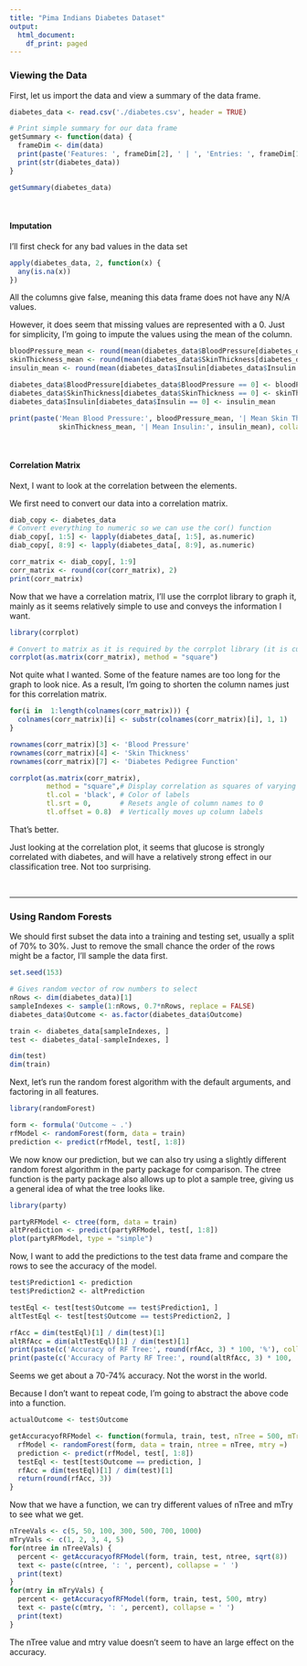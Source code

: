 ```yaml
---
title: "Pima Indians Diabetes Dataset"
output:
  html_document:
    df_print: paged
---
```


### Viewing the Data

First, let us import the data and view a summary of the data frame.
```r
diabetes_data <- read.csv('./diabetes.csv', header = TRUE)

# Print simple summary for our data frame
getSummary <- function(data) {
  frameDim <- dim(data)
  print(paste('Features: ', frameDim[2], ' | ', 'Entries: ', frameDim[1]))
  print(str(diabetes_data))
}

getSummary(diabetes_data)
```

<br/ >

#### Imputation

I'll first check for any bad values in the data set
```r
apply(diabetes_data, 2, function(x) {
  any(is.na(x))
})
```
All the columns give false, meaning this data frame does not have any N/A values.

However, it does seem that missing values are represented with a 0. Just for simplicity, I'm going to impute the values using the mean of the column.
```r
bloodPressure_mean <- round(mean(diabetes_data$BloodPressure[diabetes_data$BloodPressure != 0]))
skinThickness_mean <- round(mean(diabetes_data$SkinThickness[diabetes_data$SkinThickness != 0]))
insulin_mean <- round(mean(diabetes_data$Insulin[diabetes_data$Insulin != 0]))

diabetes_data$BloodPressure[diabetes_data$BloodPressure == 0] <- bloodPressure_mean
diabetes_data$SkinThickness[diabetes_data$SkinThickness == 0] <- skinThickness_mean
diabetes_data$Insulin[diabetes_data$Insulin == 0] <- insulin_mean

print(paste('Mean Blood Pressure:', bloodPressure_mean, '| Mean Skin Thickness:', 
            skinThickness_mean, '| Mean Insulin:', insulin_mean), collapse = "")
```

<br/ >

#### Correlation Matrix

Next, I want to look at the correlation between the elements. 

We first need to convert our data into a correlation matrix.
```r
diab_copy <- diabetes_data
# Convert everything to numeric so we can use the cor() function
diab_copy[, 1:5] <- lapply(diabetes_data[, 1:5], as.numeric)
diab_copy[, 8:9] <- lapply(diabetes_data[, 8:9], as.numeric)

corr_matrix <- diab_copy[, 1:9]
corr_matrix <- round(cor(corr_matrix), 2)
print(corr_matrix)
```

Now that we have a correlation matrix, I'll use the corrplot library to graph it, mainly as it seems relatively simple to use and conveys the information I want.
```r
library(corrplot)
```
```r
# Convert to matrix as it is required by the corrplot library (it is currently a data frame)
corrplot(as.matrix(corr_matrix), method = "square")
```

Not quite what I wanted. Some of the feature names are too long for the graph to look nice. 
As a result, I'm going to shorten the column names just for this correlation matrix.
```r
for(i in  1:length(colnames(corr_matrix))) {
  colnames(corr_matrix)[i] <- substr(colnames(corr_matrix)[i], 1, 1)
}

rownames(corr_matrix)[3] <- 'Blood Pressure'
rownames(corr_matrix)[4] <- 'Skin Thickness'
rownames(corr_matrix)[7] <- 'Diabetes Pedigree Function'

corrplot(as.matrix(corr_matrix), 
         method = "square",# Display correlation as squares of varying sizes
         tl.col = 'black', # Color of labels
         tl.srt = 0,       # Resets angle of column names to 0
         tl.offset = 0.8)  # Vertically moves up column labels
```

That's better. 

Just looking at the correlation plot, it seems that glucose is strongly correlated with diabetes, and will have a relatively strong effect in our classification tree. Not too surprising. 

<br/ >

---


### Using Random Forests

We should first subset the data into a training and testing set, usually a split of 70% to 30%. 
Just to remove the small chance the order of the rows might be a factor, I'll sample the data first.
```r
set.seed(153)

# Gives random vector of row numbers to select
nRows <- dim(diabetes_data)[1]
sampleIndexes <- sample(1:nRows, 0.7*nRows, replace = FALSE) 
diabetes_data$Outcome <- as.factor(diabetes_data$Outcome)

train <- diabetes_data[sampleIndexes, ]
test <- diabetes_data[-sampleIndexes, ]

dim(test)
dim(train)
```

Next, let's run the random forest algorithm with the default arguments, and factoring in all features.
```r
library(randomForest)
```
```r
form <- formula('Outcome ~ .')
rfModel <- randomForest(form, data = train)
prediction <- predict(rfModel, test[, 1:8])
```

We now know our prediction, but we can also try using a slightly different random forest algorithm in the party package for comparison.
The ctree function is the party package also allows up to plot a sample tree, giving us a general idea of what the tree looks like.
```r
library(party)
```
```r
partyRFModel <- ctree(form, data = train)
altPrediction <- predict(partyRFModel, test[, 1:8])
plot(partyRFModel, type = "simple")
```

Now, I want to add the predictions to the test data frame and compare the rows to see the accuracy of the model.
```r
test$Prediction1 <- prediction
test$Prediction2 <- altPrediction

testEql <- test[test$Outcome == test$Prediction1, ]
altTestEql <- test[test$Outcome == test$Prediction2, ]

rfAcc = dim(testEql)[1] / dim(test)[1]
altRfAcc = dim(altTestEql)[1] / dim(test)[1]
print(paste(c('Accuracy of RF Tree:', round(rfAcc, 3) * 100, '%'), collapse = " "))
print(paste(c('Accuracy of Party RF Tree:', round(altRfAcc, 3) * 100, '%'), collapse = " "))
```

Seems we get about a 70-74% accuracy. Not the worst in the world. 

Because I don't want to repeat code, I'm going to abstract the above code into a function.
```r
actualOutcome <- test$Outcome

getAccuracyofRFModel <- function(formula, train, test, nTree = 500, mTry = sqrt(8)) {
  rfModel <- randomForest(form, data = train, ntree = nTree, mtry =)
  prediction <- predict(rfModel, test[, 1:8])
  testEql <- test[test$Outcome == prediction, ]
  rfAcc = dim(testEql)[1] / dim(test)[1]
  return(round(rfAcc, 3))
}

```

Now that we have a function, we can try different values of nTree and mTry to see what we get.
```r
nTreeVals <- c(5, 50, 100, 300, 500, 700, 1000)
mTryVals <- c(1, 2, 3, 4, 5)
for(ntree in nTreeVals) {
  percent <- getAccuracyofRFModel(form, train, test, ntree, sqrt(8))
  text <- paste(c(ntree, ': ', percent), collapse = ' ')
  print(text)
}
for(mtry in mTryVals) {
  percent <- getAccuracyofRFModel(form, train, test, 500, mtry)
  text <- paste(c(mtry, ': ', percent), collapse = ' ')
  print(text)
}
```

The nTree value and mtry value doesn't seem to have an large effect on the accuracy.
